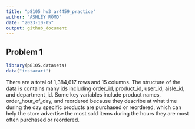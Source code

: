 ```yaml
---
title: "p8105_hw3_ar4459_practice"
author: "ASHLEY ROMO"
date: "2023-10-05"
output: github_document
---
```


## Problem 1

```r
library(p8105.datasets)
data("instacart")
```

There are a total of 1,384,617 rows and 15 columns. The structure of the data is contains many ids including order_id, product_id, user_id, aisle_id, and department_id. Some key variables include product names, order_hour_of_day, and reordered because they describe at what time during the day specific products are purchased or reordered, which can help the store advertise the most sold items during the hours they are most often purchased or reordered.
